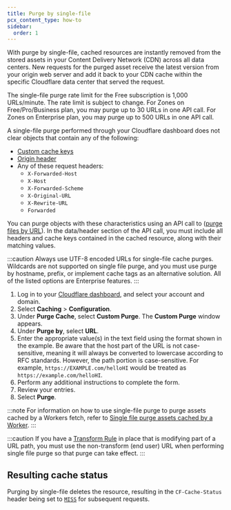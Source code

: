 ```yaml
---
title: ​Purge by single-file
pcx_content_type: how-to
sidebar:
  order: 1
---
```


With purge by single-file, cached resources are instantly removed from the stored assets in your Content Delivery Network (CDN) across all data centers. New requests for the purged asset receive the latest version from your origin web server and add it back to your CDN cache within the specific Cloudflare data center that served the request.

The single-file purge rate limit for the Free subscription is 1,000 URLs/minute. The rate limit is subject to change. For Zones on Free/Pro/Business plan, you may purge up to 30 URLs in one API call. For Zones on Enterprise plan, you may purge up to 500 URLs in one API call.

A single-file purge performed through your Cloudflare dashboard does not clear objects that contain any of the following:

- [Custom cache keys](/cache/how-to/cache-keys/)
- [Origin header](https://developer.mozilla.org/en-US/docs/Web/HTTP/Headers/Origin)
- Any of these request headers:
  - `X-Forwarded-Host`
  - `X-Host`
  - `X-Forwarded-Scheme`
  - `X-Original-URL`
  - `X-Rewrite-URL`
  - `Forwarded`

You can purge objects with these characteristics using an API call to ([purge files by URL](/api/resources/cache/methods/purge/)). In the data/header section of the API call, you must include all headers and cache keys contained in the cached resource, along with their matching values.

:::caution
Always use UTF-8 encoded URLs for single-file cache purges. Wildcards are not supported on single file purge, and you must use purge by hostname, prefix, or implement cache tags as an alternative solution. All of the listed options are Enterprise features.
:::

1. Log in to your [Cloudflare dashboard](https://dash.cloudflare.com/login), and select your account and domain.
2. Select **Caching** > **Configuration**.
3. Under **Purge Cache**, select **Custom Purge**. The **Custom Purge** window appears.
4. Under **Purge by**, select **URL**.
5. Enter the appropriate value(s) in the text field using the format shown in the example. Be aware that the host part of the URL is not case-sensitive, meaning it will always be converted to lowercase according to RFC standards. However, the path portion is case-sensitive. For example, `https://EXAMPLE.com/helloHI` would be treated as `https://example.com/helloHI`.
6. Perform any additional instructions to complete the form.
7. Review your entries.
8. Select **Purge**.

:::note
For information on how to use single-file purge to purge assets cached by a Workers fetch, refer to [Single file purge assets cached by a Worker](/workers/reference/how-the-cache-works/#single-file-purge-assets-cached-by-a-worker).
:::

:::caution
If you have a [Transform Rule](/rules/transform/) in place that is modifying part of a URL path, you must use the non-transform (end user) URL when performing single file purge so that purge can take effect.
:::

## Resulting cache status

Purging by single-file deletes the resource, resulting in the `CF-Cache-Status` header being set to [`MISS`](/cache/concepts/cache-responses/#miss) for subsequent requests.
